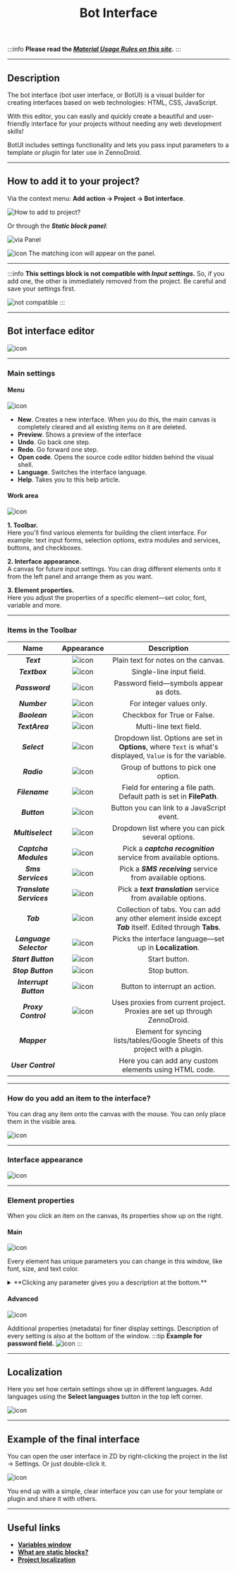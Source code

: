 ﻿---
sidebar_position: 3
title: Bot Interface
description: Visual builder for creating an interface.
---  
:::info **Please read the [*Material Usage Rules on this site*](../../Disclaimer).**
:::
_______________________________________________   
## Description  
The bot interface (bot user interface, or BotUI) is a visual builder for creating interfaces based on web technologies: HTML, CSS, JavaScript.

With this editor, you can easily and quickly create a beautiful and user-friendly interface for your projects without needing any web development skills!

BotUI includes settings functionality and lets you pass input parameters to a template or plugin for later use in ZennoDroid.
_______________________________________________ 
## How to add it to your project?  
Via the context menu: **Add action → Project → Bot interface**.

![How to add to project?](./assets/BotInterface/BotInterface_pic1.png)

Or through the ***Static block panel***:

![via Panel](./assets/BotInterface/BotInterface_pic2.png)

![icon](./assets/BotInterface/BotInterface_pic3.png) The matching icon will appear on the panel.
_______________________________________________   
:::info **This settings block is not compatible with *Input settings*.**
So, if you add one, the other is immediately removed from the project. Be careful and save your settings first.

![not compatible](./assets/InputSetting/InputSetting_pic4.png)
:::
_______________________________________________

## Bot interface editor  
![icon](./assets/BotInterface/BotInterface_pic4.png)
_______________________________________________
### Main settings  
#### Menu  
![icon](./assets/BotInterface/BotInterface_pic5.png)

- **New**. Creates a new interface. When you do this, the main canvas is completely cleared and all existing items on it are deleted.
- **Preview**. Shows a preview of the interface
- **Undo**. Go back one step.
- **Redo**. Go forward one step.
- **Open code**. Opens the source code editor hidden behind the visual shell.
- **Language**. Switches the interface language.
- **Help**. Takes you to this help article.

#### Work area  
![icon](./assets/BotInterface/BotInterface_pic6.png)

**1. Toolbar.**  
Here you'll find various elements for building the client interface. For example: text input forms, selection options, extra modules and services, buttons, and checkboxes.

**2. Interface appearance.**  
A canvas for future input settings. You can drag different elements onto it from the left panel and arrange them as you want.

**3. Element properties.**  
Here you adjust the properties of a specific element—set color, font, variable and more.
_______________________________________________
### Items in the Toolbar  
| Name              | Appearance | Description |
| :----------------: | :------: | :----: |
| ***Text***        |   ![icon](./assets/BotInterface/BotInterface_pic7.png)   | Plain text for notes on the canvas. |
| ***Textbox***     |   ![icon](./assets/BotInterface/BotInterface_pic8.png)   | Single-line input field. |
| ***Password***    |  ![icon](./assets/BotInterface/BotInterface_pic9.png)   | Password field—symbols appear as dots. |
| ***Number***      |  ![icon](./assets/BotInterface/BotInterface_pic10.png)   | For integer values only. |
| ***Boolean***     |  ![icon](./assets/BotInterface/BotInterface_pic11.png)   | Checkbox for True or False. |
| ***TextArea***    |  ![icon](./assets/BotInterface/BotInterface_pic12.png)   | Multi-line text field. |
| ***Select***      |  ![icon](./assets/BotInterface/BotInterface_pic13.png)   | Dropdown list. Options are set in **Options**, where `Text` is what's displayed, `Value` is for the variable. |
| ***Radio***       |  ![icon](./assets/BotInterface/BotInterface_pic14.png)   | Group of buttons to pick one option. |
| ***Filename***    |  ![icon](./assets/BotInterface/BotInterface_pic15.png)   | Field for entering a file path. Default path is set in **FilePath**. |
| ***Button***      |  ![icon](./assets/BotInterface/BotInterface_pic16.png)   | Button you can link to a JavaScript event. |
| ***Multiselect*** |  ![icon](./assets/BotInterface/BotInterface_pic17.png)   | Dropdown list where you can pick several options. |
| ***Captcha Modules*** |  ![icon](./assets/BotInterface/BotInterface_pic18.png)   | Pick a ***captcha recognition*** service from available options. |
| ***Sms Services*** |  ![icon](./assets/BotInterface/BotInterface_pic19.png)   | Pick a ***SMS receiving*** service from available options. |
| ***Translate Services*** |  ![icon](./assets/BotInterface/BotInterface_pic20.png)   | Pick a ***text translation*** service from available options. |
| ***Tab*** |  ![icon](./assets/BotInterface/BotInterface_pic21.png)   | Collection of tabs. You can add any other element inside except ***Tab*** itself. Edited through **Tabs**. |
| ***Language Selector*** |  ![icon](./assets/BotInterface/BotInterface_pic22.png)   | Picks the interface language—set up in **Localization**. |
| ***Start Button*** |  ![icon](./assets/BotInterface/BotInterface_pic23.png)   | Start button. |
| ***Stop Button*** |  ![icon](./assets/BotInterface/BotInterface_pic24.png)   | Stop button. |
| ***Interrupt Button*** |  ![icon](./assets/BotInterface/BotInterface_pic25.png)   | Button to interrupt an action. |
| ***Proxy Control*** |  ![icon](./assets/BotInterface/BotInterface_pic26.png)   | Uses proxies from current project. Proxies are set up through ZennoDroid. |
| ***Mapper*** |     | Element for syncing lists/tables/Google Sheets of this project with a plugin. |
| ***User Control*** |    | Here you can add any custom elements using HTML code. |
_______________________________________________
### How do you add an item to the interface?  
You can drag any item onto the canvas with the mouse. You can only place them in the visible area.

![icon](./assets/BotInterface/BotInterface_pic27.gif)
_______________________________________________
### Interface appearance  
![icon](./assets/BotInterface/BotInterface_pic28.png)
_______________________________________________
### Element properties  
When you click an item on the canvas, its properties show up on the right.
#### Main  
![icon](./assets/BotInterface/BotInterface_pic29.png)

Every element has unique parameters you can change in this window, like font, size, and text color.
<details>
<summary>**Clicking any parameter gives you a description at the bottom.**</summary>
<!--All you need is a blank line-->

    ![icon](./assets/BotInterface/BotInterface_pic30.png)
</details>

#### Advanced  
![icon](./assets/BotInterface/BotInterface_pic31.png)

Additional properties (metadata) for finer display settings. Description of every setting is also at the bottom of the window.
:::tip **Example for password field.**
![icon](./assets/BotInterface/BotInterface_pic32.gif)
:::
_______________________________________________
## Localization  
Here you set how certain settings show up in different languages. Add languages using the **Select languages** button in the top left corner.

![icon](./assets/BotInterface/BotInterface_pic33.png)
_______________________________________________
## Example of the final interface  
You can open the user interface in ZD by right-clicking the project in the list → Settings. Or just double-click it.

![icon](./assets/BotInterface/BotInterface_pic34.png)

You end up with a simple, clear interface you can use for your template or plugin and share it with others.
_______________________________________________
## Useful links  
- [**Variables window**](../../pm/Interface/Variables)
- [**What are static blocks?**](../Static%20Block%20Panel/CommonPrinciples)
- [**Project localization**](../../Tools/Localization)